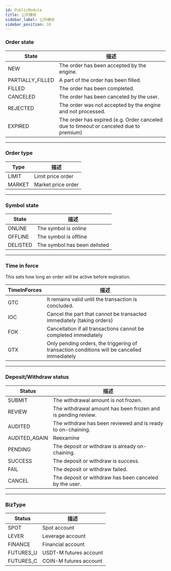 ```yaml
---
id: PublicModule
title: 公共模块
sidebar_label: 公共模块
sidebar_position: 10
---
```


### Order state

| State | 描述 |
| --- | --- |
| NEW | The order has been accepted by the engine. |
| PARTIALLY_FILLED | A part of the order has been filled. |
| FILLED | The order has been completed. |
| CANCELED | The order has been canceled by the user. |
| REJECTED | The order was not accepted by the engine and not processed. |
| EXPIRED | The order has expired (e.g. Order canceled due to timeout or canceled due to premium) |

---

### Order type

| Type   | 描述        |
| ------ | ------------------ |
| LIMIT  | Limit price order  |
| MARKET | Market price order |

---

### Symbol state

| State    | 描述                  |
| -------- | ---------------------------- |
| ONLINE   | The symbol is online         |
| OFFLINE  | The symbol is offline        |
| DELISTED | The symbol has been delisted |

---

### Time in force

This sets how long an order will be active before expiration.

| TimeInForces | 描述 |
| --- | --- |
| GTC | It remains valid until the transaction is concluded. |
| IOC | Cancel the part that cannot be transacted immediately (taking orders) |
| FOK | Cancellation if all transactions cannot be completed immediately |
| GTX | Only pending orders, the triggering of transaction conditions will be cancelled immediately |

---

### Deposit/Withdraw status

| Status        | 描述                                                  |
| ------------- | ------------------------------------------------------------ |
| SUBMIT        | The withdrawal amount is not frozen.                         |
| REVIEW        | The withdrawal amount has been frozen and is pending review. |
| AUDITED       | The withdraw has been reviewed and is ready to on-chaining.  |
| AUDITED_AGAIN | Reexamine                                                    |
| PENDING       | The deposit or withdraw is already on-chaining.              |
| SUCCESS       | The deposit or withdraw is success.                          |
| FAIL          | The deposit or withdraw failed.                              |
| CANCEL        | The deposit or withdraw has been canceled by the user.       |

---

### BizType

| Status    | 描述            |
| --------- | ---------------------- |
| SPOT      | Spot account           |
| LEVER     | Leverage account       |
| FINANCE   | Financial account      |
| FUTURES_U | USDT-M futures account |
| FUTURES_C | COIN-M futures account |
